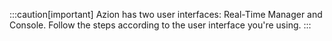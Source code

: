 :::caution[important]
Azion has two user interfaces: Real-Time Manager and Console. Follow the steps according to the user interface you're using.
:::